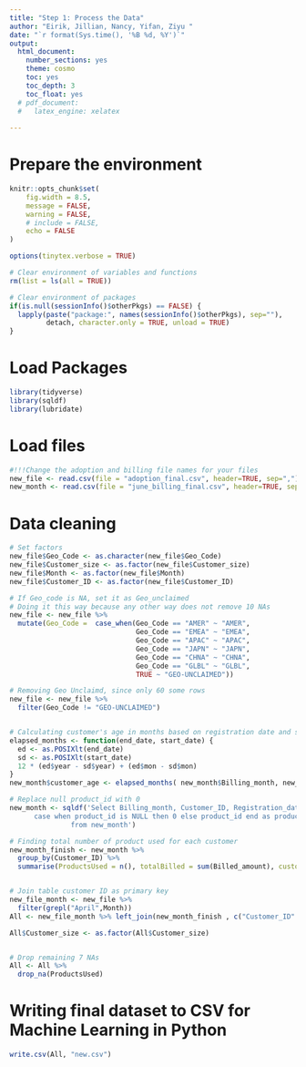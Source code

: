 ```yaml
---
title: "Step 1: Process the Data"
author: "Eirik, Jillian, Nancy, Yifan, Ziyu "
date: "`r format(Sys.time(), '%B %d, %Y')`"
output:
  html_document:
    number_sections: yes
    theme: cosmo
    toc: yes
    toc_depth: 3
    toc_float: yes
  # pdf_document: 
  #   latex_engine: xelatex
  
---
```


# Prepare the environment
```r
knitr::opts_chunk$set(
	fig.width = 8.5,
	message = FALSE,
	warning = FALSE,
	# include = FALSE,
	echo = FALSE
)

options(tinytex.verbose = TRUE)

# Clear environment of variables and functions
rm(list = ls(all = TRUE)) 

# Clear environment of packages
if(is.null(sessionInfo()$otherPkgs) == FALSE) {
  lapply(paste("package:", names(sessionInfo()$otherPkgs), sep=""), 
         detach, character.only = TRUE, unload = TRUE)
}
```


# Load Packages

```r
library(tidyverse)
library(sqldf)
library(lubridate)
```


# Load files

```r
#!!!Change the adoption and billing file names for your files
new_file <- read.csv(file = "adoption_final.csv", header=TRUE, sep=",") #Adoption
new_month <- read.csv(file = "june_billing_final.csv", header=TRUE, sep=",") #Billing

```



# Data cleaning

```r
# Set factors 
new_file$Geo_Code <- as.character(new_file$Geo_Code)
new_file$Customer_size <- as.factor(new_file$Customer_size)
new_file$Month <- as.factor(new_file$Month)
new_file$Customer_ID <- as.factor(new_file$Customer_ID)

# If Geo_code is NA, set it as Geo_unclaimed
# Doing it this way because any other way does not remove 10 NAs 
new_file <- new_file %>% 
  mutate(Geo_Code =  case_when(Geo_Code == "AMER" ~ "AMER",
                               Geo_Code == "EMEA" ~ "EMEA",
                               Geo_Code == "APAC" ~ "APAC",
                               Geo_Code == "JAPN" ~ "JAPN",
                               Geo_Code == "CHNA" ~ "CHNA",
                               Geo_Code == "GLBL" ~ "GLBL",
                               TRUE ~ "GEO-UNCLAIMED"))

# Removing Geo Unclaimd, since only 60 some rows
new_file <- new_file %>%
  filter(Geo_Code != "GEO-UNCLAIMED")


# Calculating customer's age in months based on registration date and storing in a new column on each table
elapsed_months <- function(end_date, start_date) {
  ed <- as.POSIXlt(end_date)
  sd <- as.POSIXlt(start_date)
  12 * (ed$year - sd$year) + (ed$mon - sd$mon)
}
new_month$customer_age <- elapsed_months( new_month$Billing_month, new_month$Registration_date)

# Replace null product_id with 0
new_month <- sqldf('Select Billing_month, Customer_ID, Registration_date, 
      case when product_id is NULL then 0 else product_id end as product_id,                   Billed_amount, customer_age
               from new_month')

# Finding total number of product used for each customer
new_month_finish <- new_month %>%
  group_by(Customer_ID) %>%
  summarise(ProductsUsed = n(), totalBilled = sum(Billed_amount), customer_age = mean(customer_age)) 


# Join table customer ID as primary key
new_file_month <- new_file %>%
  filter(grepl("April",Month))
All <- new_file_month %>% left_join(new_month_finish , c("Customer_ID" = "Customer_ID"))

All$Customer_size <- as.factor(All$Customer_size)


# Drop remaining 7 NAs
All <- All %>%
  drop_na(ProductsUsed)

```


# Writing final dataset to CSV for Machine Learning in Python
```r
write.csv(All, "new.csv")
```


